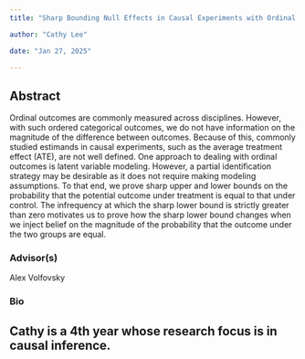 ```yaml
---
title: "Sharp Bounding Null Effects in Causal Experiments with Ordinal Outcomes"

author: "Cathy Lee"

date: "Jan 27, 2025"

---
```


## Abstract 

Ordinal outcomes are commonly measured across disciplines. However, with such ordered categorical outcomes, we do not have information on the magnitude of the difference between outcomes. Because of this, commonly studied estimands in causal experiments, such as the average treatment effect (ATE), are not well defined. One approach to dealing with ordinal outcomes is latent variable modeling. However, a partial identification strategy may be desirable as it does not require making modeling assumptions. To that end, we prove sharp upper and lower bounds on the probability that the potential outcome under treatment is equal to that under control. The infrequency at which the sharp lower bound is strictly greater than zero motivates us to prove how the sharp lower bound changes when we inject belief on the magnitude of the probability that the outcome under the two groups are equal.


### Advisor(s)

Alex Volfovsky


### Bio

Cathy is a 4th year whose research focus is in causal inference.
---

